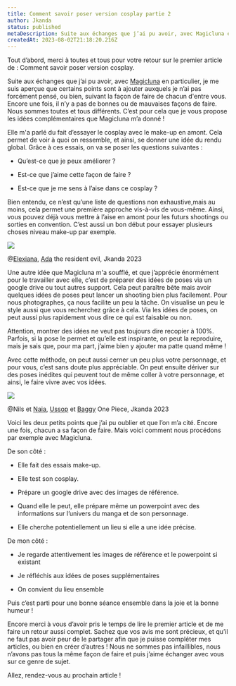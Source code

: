 ```yaml
---
title: Comment savoir poser version cosplay partie 2
author: Jkanda
status: published
metaDescription: Suite aux échanges que j’ai pu avoir, avec Magicluna en particulier, je me suis aperçue que certains points sont à ajouter auxquels je n’ai pas forcément pensé, ou bien, suivant la façon de faire de chacun d'entre vous.
createdAt: 2023-08-02T21:18:20.216Z
---
```



Tout d’abord, merci à toutes et tous pour votre retour sur le premier article de : Comment savoir poser version cosplay.



Suite aux échanges que j’ai pu avoir, avec [Magicluna](https://www.instagram.com/magiclunacosplay/?hl=fr) en particulier, je me suis aperçue que certains points sont à ajouter auxquels je n’ai pas forcément pensé, ou bien, suivant la façon de faire de chacun d'entre vous. Encore une fois, il n’y a pas de bonnes ou de mauvaises façons de faire. Nous sommes toutes et tous différents. C’est pour cela que je vous propose les idées complémentaires que Magicluna m’a donné ! 

Elle m'a parlé du fait d’essayer le cosplay avec le make-up en amont. Cela permet de voir à quoi on ressemble, et ainsi, se donner une idée du rendu global. Grâce à ces essais, on va se poser les questions suivantes : 



- Qu’est-ce que je peux améliorer ? 

- Est-ce que j’aime cette façon de faire ?

- Est-ce que je me sens à l’aise dans ce cosplay ?
  
  

Bien entendu, ce n’est qu’une liste de questions non exhaustive,mais au moins, cela permet une première approche vis-à-vis de vous-même. Ainsi, vous pouvez déjà vous mettre à l’aise en amont pour les futurs shootings ou sorties en convention. C’est aussi un bon début pour essayer plusieurs choses niveau make-up par exemple. 



![](https://s3.fr-par.scw.cloud/assets.blog.jkanda/Jkanda_JKA_7869-Modifier.jpg)

@[Elexiana](https://www.instagram.com/elexiana_/?hl=fr), [Ada](https://residentevil.fandom.com/fr/wiki/Ada_Wong) the resident evil, Jkanda 2023



Une autre idée que Magicluna m'a soufflé, et que j’apprécie énormément pour le travailler avec elle, c’est de préparer des idées de poses via un google drive ou tout autres support. Cela peut paraître bête mais avoir quelques idées de poses peut lancer un shooting bien plus facilement. Pour nous photographes, ça nous facilite un peu la tâche. On visualise un peu le style aussi que vous recherchez grâce à cela. Via les idées de poses, on peut aussi plus rapidement vous dire ce qui est faisable ou non. 



Attention, montrer des idées ne veut pas toujours dire recopier à 100%. Parfois, si la pose le permet et qu’elle est inspirante, on peut la reproduire, mais je sais que, pour ma part, j’aime bien y ajouter ma patte quand même ! 



Avec cette méthode, on peut aussi cerner un peu plus votre personnage, et pour vous, c’est sans doute plus appréciable. On peut ensuite dériver sur des poses inédites qui peuvent tout de même coller à votre personnage, et ainsi, le faire vivre avec vos idées. 



![](https://s3.fr-par.scw.cloud/assets.blog.jkanda/Jkanda_JKA_7771-Modifier-2-Modifier.jpg)

@Nils et [Naia](https://www.instagram.com/naia_cosplay/?hl=fr), [Ussop](https://onepiece.fandom.com/fr/wiki/Usopp) et [Baggy](https://onepiece.fandom.com/fr/wiki/Baggy) One Piece, Jkanda 2023



Voici les deux petits points que j’ai pu oublier et que l’on m’a cité. Encore une fois, chacun a sa façon de faire. Mais voici comment nous procédons par exemple avec Magicluna. 



De son côté : 

- Elle fait des essais make-up.

- Elle test son cosplay.

- Prépare un google drive avec des images de référence.

- Quand elle le peut, elle prépare même un powerpoint avec des informations sur l’univers du manga et de son personnage.

- Elle cherche potentiellement un lieu si elle a une idée précise.



De mon côté : 

- Je regarde attentivement les images de référence et le powerpoint si existant

- Je réfléchis aux idées de poses supplémentaires

- On convient du lieu ensemble 



Puis c’est parti pour une bonne séance ensemble dans la joie et la bonne humeur ! 



Encore merci à vous d’avoir pris le temps de lire le premier article et de me faire un retour aussi complet. Sachez que vos avis me sont précieux, et qu’il ne faut pas avoir peur de le partager afin que je puisse compléter mes articles, ou bien en créer d’autres ! Nous ne sommes pas infaillibles, nous n’avons pas tous la même façon de faire et puis j’aime échanger avec vous sur ce genre de sujet.



Allez, rendez-vous au prochain article !

